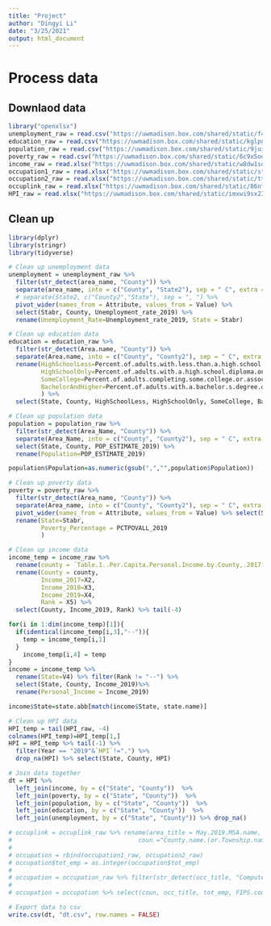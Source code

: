 ```yaml
---
title: "Project"
author: "Dingyi Li"
date: "3/25/2021"
output: html_document
---
```

# Process data
## Downlaod data
```r
library("openxlsx")
unemployment_raw = read.csv("https://uwmadison.box.com/shared/static/f40h2voo1xyy27fjuicnir8ixsyi3scy.csv")
education_raw = read.csv("https://uwmadison.box.com/shared/static/kglpgoiyj5a4m72pjs844wr9ds8ff4ik.csv")
population_raw = read.csv("https://uwmadison.box.com/shared/static/9jui9wtnos28hay47ahw4uyn8xdmgq3s.csv")
poverty_raw = read.csv("https://uwmadison.box.com/shared/static/6c9x5ool6431pzs7z7xaecevsohgrdt7.csv")
income_raw = read.xlsx("https://uwmadison.box.com/shared/static/w8dw1soufv23s4yrpy1yav19899syr4y.xlsx")
occupation1_raw = read.xlsx("https://uwmadison.box.com/shared/static/stqnhnlftohzvrhj7yguy8krgy93e5oa.xlsx")
occupation2_raw = read.xlsx("https://uwmadison.box.com/shared/static/tt4q7u6usw9znej6l17sfoj4519kftef.xlsx")
occuplink_raw = read.xlsx("https://uwmadison.box.com/shared/static/86nf4xrhawcymq8mdsy8n4ib9icywd99.xlsx")
HPI_raw = read.xlsx("https://uwmadison.box.com/shared/static/imxwi9sx23fwr951uchy94o33f9f4vi1.xlsx")
```

## Clean up
```r
library(dplyr)
library(stringr)
library(tidyverse)

# Clean up unemployment data
unemployment = unemployment_raw %>% 
  filter(str_detect(area_name, "County")) %>% 
  separate(area_name, into = c("County", "State2"), sep = " C", extra = "merge") %>% 
  # separate(State2, c("County2","State"), sep = ", ") %>% 
  pivot_wider(names_from = Attribute, values_from = Value) %>% 
  select(Stabr, County, Unemployment_rate_2019) %>% 
  rename(Unemployment_Rate=Unemployment_rate_2019, State = Stabr)

# Clean up education data
education = education_raw %>% 
  filter(str_detect(Area.name, "County")) %>% 
  separate(Area.name, into = c("County", "County2"), sep = " C", extra = "merge") %>%
  rename(HighSchoolLess=Percent.of.adults.with.less.than.a.high.school.diploma..2015.19, 
         HighSchoolOnly=Percent.of.adults.with.a.high.school.diploma.only..2015.19, 
         SomeCollege=Percent.of.adults.completing.some.college.or.associate.s.degree..2015.19, 
         BachelorAndHigher=Percent.of.adults.with.a.bachelor.s.degree.or.higher..2015.19
         ) %>% 
  select(State, County, HighSchoolLess, HighSchoolOnly, SomeCollege, BachelorAndHigher)

# Clean up population data
population = population_raw %>% 
  filter(str_detect(Area_Name, "County")) %>% 
  separate(Area_Name, into = c("County", "County2"), sep = " C", extra = "merge") %>% 
  select(State, County, POP_ESTIMATE_2019) %>% 
  rename(Population=POP_ESTIMATE_2019)

population$Population=as.numeric(gsub(",","",population$Population))

# Clean up poverty data
poverty = poverty_raw %>% 
  filter(str_detect(Area_name, "County")) %>% 
  separate(Area_name, into = c("County", "County2"), sep = " C", extra = "merge") %>% 
  pivot_wider(names_from = Attribute, values_from = Value) %>% select(Stabr, County, PCTPOVALL_2019) %>% 
  rename(State=Stabr, 
         Poverty_Percentage = PCTPOVALL_2019
         )

# Clean up income data
income_temp = income_raw %>% 
  rename(county = `Table.1..Per.Capita.Personal.Income.by.County,.2017.-.2019`) %>% 
  rename(County = county, 
         Income_2017=X2, 
         Income_2018=X3, 
         Income_2019=X4, 
         Rank = X5) %>% 
  select(County, Income_2019, Rank) %>% tail(-4) 

for(i in 1:dim(income_temp)[1]){
  if(identical(income_temp[i,3],"--")){
    temp = income_temp[i,1]
  }
    income_temp[i,4] = temp
}
income = income_temp %>% 
  rename(State=V4) %>% filter(Rank != "--") %>% 
  select(State, County, Income_2019)%>% 
  rename(Personal_Income = Income_2019)

income$State=state.abb[match(income$State, state.name)]

# Clean up HPI data
HPI_temp = tail(HPI_raw, -4)
colnames(HPI_temp)=HPI_temp[1,]
HPI = HPI_temp %>% tail(-1) %>% 
  filter(Year == "2019"&`HPI`!=".") %>% 
  drop_na(HPI) %>% select(State, County, HPI) 

# Join data together
dt = HPI %>% 
  left_join(income, by = c("State", "County"))  %>% 
  left_join(poverty, by = c("State", "County"))  %>% 
  left_join(population, by = c("State", "County"))  %>% 
  left_join(education, by = c("State", "County"))  %>% 
  left_join(unemployment, by = c("State", "County")) %>% drop_na()
```

```r
# occuplink = occuplink_raw %>% rename(area_title = May.2019.MSA.name,
#                                   coun ="County.name.(or.Township.name.for.the.New.England.states)")
# 
# occupation = rbind(occupation1_raw, occupation2_raw)
# occupation$tot_emp = as.integer(occupation$tot_emp)
# 
# occupation = occupation_raw %>% filter(str_detect(occ_title, "Computer")) %>% left_join(occuplink, occupation, by = "area_title")
# 
# occupation = occupation %>% select(coun, occ_title, tot_emp, FIPS.code, County.code) %>% unite(fipscode, FIPS.code, County.code, sep = "") %>% group_by(coun, fipscode) %>% summarise(value = sum(tot_emp, na.rm = TRUE))
```

```r
# Export data to csv
write.csv(dt, "dt.csv", row.names = FALSE)
```

